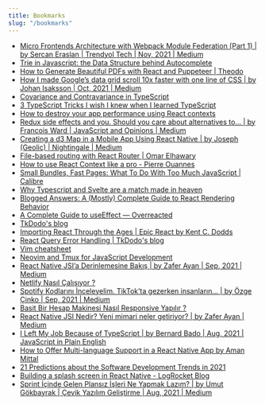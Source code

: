 ```yaml
---
title: Bookmarks
slug: "/bookmarks"
---
```


- [Micro Frontends Architecture with Webpack Module Federation (Part 1) | by Sercan Eraslan | Trendyol Tech | Nov, 2021 | Medium](https://medium.com/trendyol-tech/micro-frontend-architecture-with-webpack-module-federation-part-1-9827d436bd1e)
- [Trie in Javascript: the Data Structure behind Autocomplete](https://stackfull.dev/trie-in-javascript-the-data-structure-behind-autocomplete)
- [How to Generate Beautiful PDFs with React and Puppeteer | Theodo](https://blog.theodo.com/2021/10/pdf-generation-react-puppeteer/)
- [How I made Google’s data grid scroll 10x faster with one line of CSS | by Johan Isaksson | Oct, 2021 | Medium](https://medium.com/@johan.isaksson/how-i-made-googles-data-grid-scroll-10x-faster-with-one-line-of-css-78cb1e8d9cb1)
- [Covariance and Contravariance in TypeScript](https://dmitripavlutin.com/typescript-covariance-contravariance/)
- [3 TypeScript Tricks I wish I knew when I learned TypeScript](https://www.cstrnt.dev/blog/three-typescript-tricks)
- [How to destroy your app performance using React contexts](https://thoughtspile.github.io/2021/10/04/react-context-dangers/)
- [Redux side effects and you. Should you care about alternatives to… | by Francois Ward | JavaScript and Opinions | Medium](https://medium.com/javascript-and-opinions/redux-side-effects-and-you-66f2e0842fc3)
- [Creating a d3 Map in a Mobile App Using React Native | by Joseph (Geolic) | Nightingale | Medium](https://medium.com/nightingale/creating-a-d3-map-in-a-mobile-app-using-react-native-46da1e6b3be6)
- [File-based routing with React Router | Omar Elhawary](https://omarelhawary.me/blog/file-based-routing-with-react-router)
- [How to use React Context like a pro - Pierre Ouannes](https://devtrium.com/posts/how-use-react-context-pro)
- [Small Bundles, Fast Pages: What To Do With Too Much JavaScript | Calibre](https://calibreapp.com/blog/bundle-size-optimization)
- [Why Typescript and Svelte are a match made in heaven](https://www.sanity.io/guides/using-typescript-with-svelte)
- [Blogged Answers: A (Mostly) Complete Guide to React Rendering Behavior](https://blog.isquaredsoftware.com/2020/05/blogged-answers-a-mostly-complete-guide-to-react-rendering-behavior/)
- [A Complete Guide to useEffect — Overreacted](https://overreacted.io/a-complete-guide-to-useeffect/)
- [TkDodo's blog](https://tkdodo.eu/blog/)
- [Importing React Through the Ages | Epic React by Kent C. Dodds](https://epicreact.dev/importing-react-through-the-ages/)
- [React Query Error Handling | TkDodo's blog](https://tkdodo.eu/blog/react-query-error-handling)
- [Vim cheatsheet](https://devhints.io/vim)
- [Neovim and Tmux for JavaScript Development](https://elijahmanor.com/blog/neovim-tmux)
- [React Native JSI’a Derinlemesine Bakış | by Zafer Ayan | Sep, 2021 | Medium](https://zaferayan.medium.com/react-native-jsia-derinlemesine-bak%C4%B1%C5%9F-c36a2021358f)
- [Netlify Nasıl Çalışıyor ?](https://medium.com/cloud-and-servers/netlify-nas%C4%B1l-%C3%A7al%C4%B1%C5%9F%C4%B1yor-69a333a56762)
- [Spotify Kodlarını İnceleyelim. TikTok’ta gezerken insanların… | by Özge Çinko | Sep, 2021 | Medium](https://ozgecinko.medium.com/spotify-kodlar%C4%B1n%C4%B1-i%CC%87nceleyelim-af4a96d7f434)
- [Basit Bir Hesap Makinesi Nasıl Responsive Yapılır ?](https://medium.com/frontend-development-with-js/basit-bir-hesap-makinesi-nas%C4%B1l-responsive-yap%C4%B1l%C4%B1r-e929a082a0ed)
- [React Native JSI Nedir? Yeni mimari neler getiriyor? | by Zafer Ayan | Medium](https://zaferayan.medium.com/react-native-jsi-nedir-yeni-mimari-neler-getiriyor-d055acbc2933)
- [I Left My Job Because of TypeScript | by Bernard Bado | Aug, 2021 | JavaScript in Plain English](https://javascript.plainenglish.io/i-left-my-job-because-of-typescript-3df0cb38bdbf)
- [How to Offer Multi-language Support in a React Native App by Aman Mittal](https://amanhimself.dev/blog/multi-language-support-in-react-native-with-react-i18next/)
- [21 Predictions about the Software Development Trends in 2021](https://towardsdatascience.com/21-predictions-about-the-software-development-trends-in-2021-600bfa048be)
- [Building a splash screen in React Native - LogRocket Blog](https://blog.logrocket.com/building-a-splash-screen-in-react-native/)
- [Sprint İçinde Gelen Plansız İşleri Ne Yapmak Lazım? | by Umut Gökbayrak | Çevik Yazılım Geliştirme | Aug, 2021 | Medium](https://medium.com/%C3%A7evik-yaz%C4%B1l%C4%B1m-geli%C5%9Ftirme/sprint-i%CC%87%C3%A7inde-gelen-plans%C4%B1z-i%CC%87%C5%9Fleri-ne-yapmak-laz%C4%B1m-d956a8a6c0b2)

    